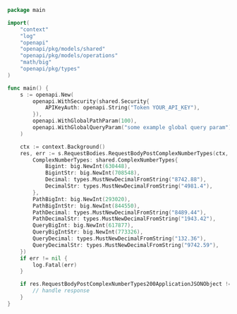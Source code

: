 ```go showLineNumbers copy filename="Request Body Post Complex Number Types usage example"
package main

import(
	"context"
	"log"
	"openapi"
	"openapi/pkg/models/shared"
	"openapi/pkg/models/operations"
	"math/big"
	"openapi/pkg/types"
)

func main() {
    s := openapi.New(
        openapi.WithSecurity(shared.Security{
            APIKeyAuth: openapi.String("Token YOUR_API_KEY"),
        }),
        openapi.WithGlobalPathParam(100),
        openapi.WithGlobalQueryParam("some example global query param"),
    )

    ctx := context.Background()
    res, err := s.RequestBodies.RequestBodyPostComplexNumberTypes(ctx, operations.RequestBodyPostComplexNumberTypesRequest{
        ComplexNumberTypes: shared.ComplexNumberTypes{
            Bigint: big.NewInt(630448),
            BigintStr: big.NewInt(708548),
            Decimal: types.MustNewDecimalFromString("8742.88"),
            DecimalStr: types.MustNewDecimalFromString("4981.4"),
        },
        PathBigInt: big.NewInt(293020),
        PathBigIntStr: big.NewInt(844550),
        PathDecimal: types.MustNewDecimalFromString("8489.44"),
        PathDecimalStr: types.MustNewDecimalFromString("1943.42"),
        QueryBigInt: big.NewInt(617877),
        QueryBigIntStr: big.NewInt(773326),
        QueryDecimal: types.MustNewDecimalFromString("132.36"),
        QueryDecimalStr: types.MustNewDecimalFromString("9742.59"),
    })
    if err != nil {
        log.Fatal(err)
    }

    if res.RequestBodyPostComplexNumberTypes200ApplicationJSONObject != nil {
        // handle response
    }
}
```
